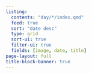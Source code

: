 ```yaml
---
listing:
  contents: "day/*/index.qmd"
  feed: true
  sort: "date desc"
  type: grid
  sort-ui: true
  filter-ui: true
  fields: [image, date, title]
page-layout: full
title-block-banner: true
---
```



